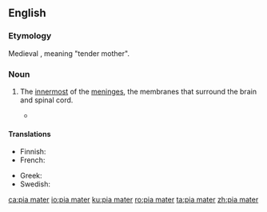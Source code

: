 ==English==

===Etymology===
Medieval {{etyl|la|en}}, meaning "tender mother".

===Noun===
{{en-noun}}
{{wikipedia}}

# {{context|anatomy|lang=en}} The [[innermost]] of the [[meninges]], the membranes that surround the brain and spinal cord.
#* {{quote-magazine|year=2013|month=May-June|author=[http://www.americanscientist.org/authors/detail/charles-t-ambrose Charles T. Ambrose]
|title=[http://www.americanscientist.org/issues/feature/2013/3/alzheimerrsquos-disease-the-great-morbidity-of-the-21st-century Alzheimer’s Disease]
|volume=101|issue=3|page=200|magazine={{w|American Scientist}}
|passage=Similar studies of rats have employed four different intracranial resorbable, slow sustained release systems&mdash;&nbsp;[&hellip;]. Such a slow-release device containing angiogenic factors could be placed on the '''pia mater''' covering the cerebral cortex and tested in persons with senile dementia in long term studies.}}

====Translations====
{{trans-top|innermost of the meninges}}
* Finnish: {{t|fi|pehmeäkalvo}}
* French: {{t+|fr|pie-mère|f}}
{{trans-mid}}
* Greek: {{t|el|χοριοειδής μήνιγξ|f}}
* Swedish: {{t|sv|mjuka hjärnhinnan|c}}
{{trans-bottom}}

[[ca:pia mater]]
[[io:pia mater]]
[[ku:pia mater]]
[[ro:pia mater]]
[[ta:pia mater]]
[[zh:pia mater]]